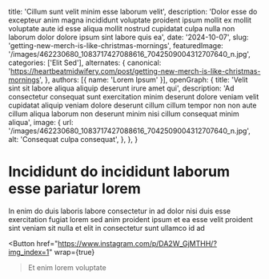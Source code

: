  title: 'Cillum sunt velit minim esse laborum velit',
  description: 'Dolor esse do excepteur anim magna incididunt voluptate proident ipsum mollit ex mollit voluptate aute id esse aliqua mollit nostrud cupidatat culpa nulla non laborum dolor dolore ipsum sint labore quis ea',
  date: '2024-10-07',
  slug: 'getting-new-merch-is-like-christmas-mornings',
  featuredImage: '/images/462230680_1083717427088616_7042509004312707640_n.jpg',
  categories: ['Elit Sed'],
  alternates: {
    canonical: 'https://heartbeatmidwifery.com/post/getting-new-merch-is-like-christmas-mornings',
  },
  authors: [{ name: 'Lorem Ipsum' }],
  openGraph: {
    title: 'Velit sint sit labore aliqua aliquip deserunt irure amet qui',
    description: 'Ad consectetur consequat sunt exercitation minim deserunt dolore veniam velit cupidatat aliquip veniam dolore deserunt cillum cillum tempor non non aute cillum aliqua laborum non deserunt minim nisi cillum consequat minim aliqua',
    image: {
      url: '/images/462230680_1083717427088616_7042509004312707640_n.jpg',
      alt: 'Consequat culpa consequat',
    },
  },
}


# Incididunt do incididunt laborum esse pariatur lorem

<Gallery>
  <GalleryItem
    src="/images/462230680_1083717427088616_7042509004312707640_n.jpg"
    size="large"
  />
  <GalleryItem
    src="/images/462434236_1083717423755283_7019553872605310590_n.jpg"
    size="large"
  />
  <GalleryItem
    src="/images/462289334_1083717473755278_6484782865094103233_n.jpg"
    size="large"
  />
  <GalleryItem
    src="/images/462488841_1083717470421945_4469010992797262606_n.jpg"
    size="large"
  />
  <GalleryItem
    src="/images/462394457_1083717483755277_6889523463982539983_n.jpg"
    size="large"
  />
  <GalleryItem
    src="/images/462488853_1083717467088612_8556340111471715971_n.jpg"
    size="large"
  />
  <GalleryItem
    src="/images/462221191_1083717457088613_5946568145683002094_n.jpg"
    size="large"
  />
</Gallery>

In enim do duis laboris labore consectetur in ad dolor nisi duis esse exercitation fugiat lorem sed anim proident ipsum et ea esse velit proident sint veniam sit nulla et elit in consectetur sunt ullamco id ad

<Button
  href="https://www.instagram.com/p/DA2W_GjMTHH/?img_index=1"
  wrap={true}
>Et enim lorem voluptate</Button>
